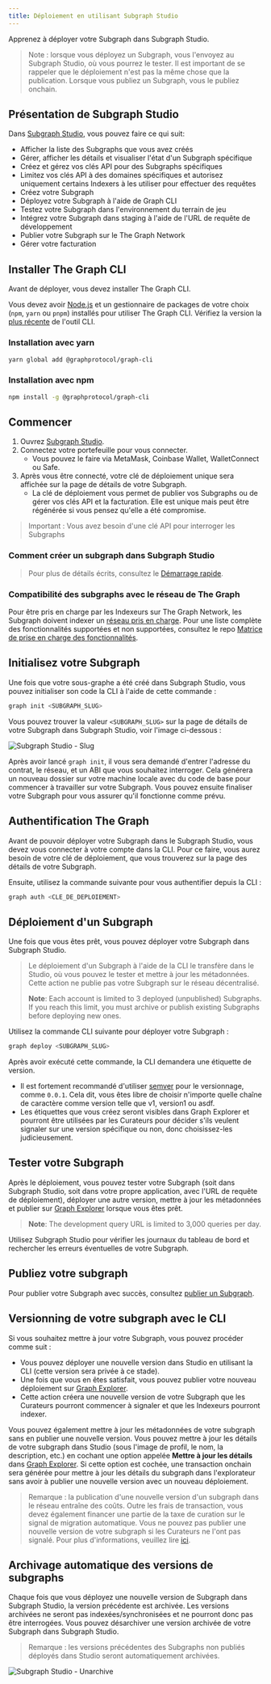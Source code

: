 ```yaml
---
title: Déploiement en utilisant Subgraph Studio
---
```


Apprenez à déployer votre Subgraph dans Subgraph Studio.

> Note : lorsque vous déployez un Subgraph, vous l'envoyez au Subgraph Studio, où vous pourrez le tester. Il est important de se rappeler que le déploiement n'est pas la même chose que la publication. Lorsque vous publiez un Subgraph, vous le publiez onchain.

## Présentation de Subgraph Studio

Dans [Subgraph Studio](https://thegraph.com/studio/), vous pouvez faire ce qui suit:

- Afficher la liste des Subgraphs que vous avez créés
- Gérer, afficher les détails et visualiser l'état d'un Subgraph spécifique
- Créez et gérez vos clés API pour des Subgraphs spécifiques
- Limitez vos clés API à des domaines spécifiques et autorisez uniquement certains Indexers à les utiliser pour effectuer des requêtes
- Créez votre Subgraph
- Déployez votre Subgraph à l'aide de Graph CLI
- Testez votre Subgraph dans l'environnement du terrain de jeu
- Intégrez votre Subgraph dans staging à l'aide de l'URL de requête de développement
- Publier votre Subgraph sur le The Graph Network
- Gérer votre facturation

## Installer The Graph CLI

Avant de déployer, vous devez installer The Graph CLI.

Vous devez avoir [Node.js](https://nodejs.org/) et un gestionnaire de packages de votre choix (`npm`, `yarn` ou `pnpm`) installés pour utiliser The Graph CLI. Vérifiez la version la [plus récente](https://github.com/graphprotocol/graph-tooling/releases?q=%40graphprotocol%2Fgraph-cli&expanded=true) de l'outil CLI.

### Installation avec yarn

```bash
yarn global add @graphprotocol/graph-cli
```

### Installation avec npm

```bash
npm install -g @graphprotocol/graph-cli
```

## Commencer

1. Ouvrez [Subgraph Studio](https://thegraph.com/studio/).
2. Connectez votre portefeuille pour vous connecter.
   - Vous pouvez le faire via MetaMask, Coinbase Wallet, WalletConnect ou Safe.
3. Après vous être connecté, votre clé de déploiement unique sera affichée sur la page de détails de votre Subgraph.
   - La clé de déploiement vous permet de publier vos Subgraphs ou de gérer vos clés API et la facturation. Elle est unique mais peut être régénérée si vous pensez qu'elle a été compromise.

> Important : Vous avez besoin d'une clé API pour interroger les Subgraphs

### Comment créer un subgraph dans Subgraph Studio

<VideoEmbed title="How to Deploy a Subgraph - A Step-By-Step Walkthrough" youtube="nGIFuC69bSA" />

> Pour plus de détails écrits, consultez le [Démarrage rapide](/subgraphs/quick-start/).

### Compatibilité des subgraphs avec le réseau de The Graph

Pour être pris en charge par les Indexeurs sur The Graph Network, les Subgraph doivent indexer un [réseau pris en charge](/supported-networks/). Pour une liste complète des fonctionnalités supportées et non supportées, consultez le repo [Matrice de prise en charge des fonctionnalités](https://github.com/graphprotocol/indexer/blob/main/docs/feature-support-matrix.md).

## Initialisez votre Subgraph

Une fois que votre sous-graphe a été créé dans Subgraph Studio, vous pouvez initialiser son code la CLI à l'aide de cette commande :

```bash
graph init <SUBGRAPH_SLUG>
```

Vous pouvez trouver la valeur `<SUBGRAPH_SLUG>` sur la page de détails de votre Subgraph dans Subgraph Studio, voir l'image ci-dessous :

![Subgraph Studio - Slug](/img/doc-subgraph-slug.png)

Après avoir lancé `graph init`, il vous sera demandé d'entrer l'adresse du contrat, le réseau, et un ABI que vous souhaitez interroger. Cela générera un nouveau dossier sur votre machine locale avec du code de base pour commencer à travailler sur votre Subgraph. Vous pouvez ensuite finaliser votre Subgraph pour vous assurer qu'il fonctionne comme prévu.

## Authentification The Graph

Avant de pouvoir déployer votre Subgraph dans le Subgraph Studio, vous devez vous connecter à votre compte dans la CLI. Pour ce faire, vous aurez besoin de votre clé de déploiement, que vous trouverez sur la page des détails de votre Subgraph.

Ensuite, utilisez la commande suivante pour vous authentifier depuis la CLI :

```bash
graph auth <CLE_DE_DEPLOIEMENT>
```

## Déploiement d'un Subgraph

Une fois que vous êtes prêt, vous pouvez déployer votre Subgraph dans Subgraph Studio.

> Le déploiement d'un Subgraph à l'aide de la CLI le transfère dans le Studio, où vous pouvez le tester et mettre à jour les métadonnées. Cette action ne publie pas votre Subgraph sur le réseau décentralisé.
>
> **Note**: Each account is limited to 3 deployed (unpublished) Subgraphs. If you reach this limit, you must archive or publish existing Subgraphs before deploying new ones.

Utilisez la commande CLI suivante pour déployer votre Subgraph :

```bash
graph deploy <SUBGRAPH_SLUG>
```

Après avoir exécuté cette commande, la CLI demandera une étiquette de version.

- Il est fortement recommandé d'utiliser [semver](https://semver.org/) pour le versionnage, comme `0.0.1`. Cela dit, vous êtes libre de choisir n'importe quelle chaîne de caractère comme version telle que v1, version1 ou asdf.
- Les étiquettes que vous créez seront visibles dans Graph Explorer et pourront être utilisées par les Curateurs pour décider s'ils veulent signaler sur une version spécifique ou non, donc choisissez-les judicieusement.

## Tester votre Subgraph

Après le déploiement, vous pouvez tester votre Subgraph (soit dans Subgraph Studio, soit dans votre propre application, avec l'URL de requête de déploiement), déployer une autre version, mettre à jour les métadonnées et publier sur [Graph Explorer](https://thegraph.com/explorer) lorsque vous êtes prêt.

> **Note**: The development query URL is limited to 3,000 queries per day.

Utilisez Subgraph Studio pour vérifier les journaux du tableau de bord et rechercher les erreurs éventuelles de votre Subgraph.

## Publiez votre subgraph

Pour publier votre Subgraph avec succès, consultez [publier un Subgraph](/subgraphs/developing/publishing/publishing-a-subgraph/).

## Versionning de votre subgraph avec le CLI

Si vous souhaitez mettre à jour votre Subgraph, vous pouvez procéder comme suit :

- Vous pouvez déployer une nouvelle version dans Studio en utilisant la CLI (cette version sera privée à ce stade).
- Une fois que vous en êtes satisfait, vous pouvez publier votre nouveau déploiement sur [Graph Explorer](https://thegraph.com/explorer).
- Cette action créera une nouvelle version de votre Subgraph que les Curateurs pourront commencer à signaler et que les Indexeurs pourront indexer.

Vous pouvez également mettre à jour les métadonnées de votre subgraph sans en publier une nouvelle version. Vous pouvez mettre à jour les détails de votre subgraph dans Studio (sous l'image de profil, le nom, la description, etc.) en cochant une option appelée **Mettre à jour les détails** dans [Graph Explorer](https://thegraph.com/explorer). Si cette option est cochée, une transaction onchain sera générée pour mettre à jour les détails du subgraph dans l'explorateur sans avoir à publier une nouvelle version avec un nouveau déploiement.

> Remarque : la publication d'une nouvelle version d'un subgraph dans le réseau entraîne des coûts. Outre les frais de transaction, vous devez également financer une partie de la taxe de curation sur le signal de migration automatique. Vous ne pouvez pas publier une nouvelle version de votre subgraph si les Curateurs ne l'ont pas signalé. Pour plus d'informations, veuillez lire [ici](/resources/roles/curating/).

## Archivage automatique des versions de subgraphs

Chaque fois que vous déployez une nouvelle version de Subgraph dans Subgraph Studio, la version précédente est archivée. Les versions archivées ne seront pas indexées/synchronisées et ne pourront donc pas être interrogées. Vous pouvez désarchiver une version archivée de votre Subgraph dans Subgraph Studio.

> Remarque : les versions précédentes des Subgraphs non publiés déployés dans Studio seront automatiquement archivées.

![Subgraph Studio - Unarchive](/img/Unarchive.png)
